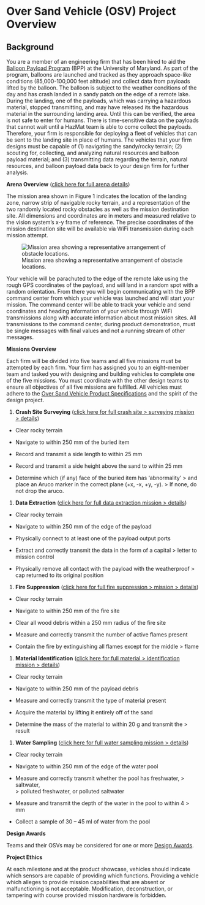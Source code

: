 # Over Sand Vehicle (OSV) Project Overview

## Background

You are a member of an engineering firm that has been hired to aid the
[<u>Balloon Payload
Program</u>](https://md.spacegrant.org/mdsgc-programs/balloon-payload-program/)
(BPP) at the University of Maryland. As part of the program, balloons
are launched and tracked as they approach space-like conditions
(85,000-100,000 feet altitude) and collect data from payloads lifted by
the balloon. The balloon is subject to the weather conditions of the day
and has crash landed in a sandy patch on the edge of a remote lake.
During the landing, one of the payloads, which was carrying a hazardous
material, stopped transmitting, and may have released its the hazardous
material in the surrounding landing area. Until this can be verified,
the area is not safe to enter for humans. There is time-sensitive data
on the payloads that cannot wait until a HazMat team is able to come
collect the payloads. Therefore, your firm is responsible for deploying
a fleet of vehicles that can be sent to the landing site in place of
humans. The vehicles that your firm designs must be capable of (1)
navigating the sandy/rocky terrain; (2) scouting for, collecting, and
analyzing natural resources and balloon payload material; and (3)
transmitting data regarding the terrain, natural resources, and balloon
payload data back to your design firm for further analysis.

**Arena Overview** ([click here for full arena
details](https://docs.google.com/document/d/1-Hc7P9rkwyJ6X7_Mm3Z7xfE5JGnzZCIv2vq7lUC7h7Y/edit?usp=sharing))

The mission area shown in Figure 1 indicates the location of the landing
zone, narrow strip of navigable rocky terrain, and a representation of
the two randomly located rocky obstacles as well as the mission
destination site. All dimensions and coordinates are in meters and
measured relative to the vision system’s x-y frame of reference. The
precise coordinates of the mission destination site will be available
via WiFi transmission during each mission attempt.

![Mission area showing a representative arrangement of
obstacle locations.](./media/image1.jpg)

Your vehicle will be parachuted to the edge of the remote lake using the
rough GPS coordinates of the payload, and will land in a random spot
with a random orientation. From there you will begin communicating with
the BPP command center from which your vehicle was launched and will
start your mission. The command center will be able to track your
vehicle and send coordinates and heading information of your vehicle
through WiFi transmissions along with accurate information about most
mission sites. All transmissions to the command center, during product
demonstration, must be single messages with final values and not a
running stream of other messages.

**Missions Overview**

Each firm will be divided into five teams and all five missions must be
attempted by each firm. Your firm has assigned you to an eight-member
team and tasked you with designing and building vehicles to complete one
of the five missions. You must coordinate with the other design teams to
ensure all objectives of all five missions are fulfilled. All vehicles
must adhere to the [<u>Over Sand Vehicle Product
Specifications</u>](https://docs.google.com/document/d/1NQLZvbwKb3WUYqVuhtf1VYOpQDceTFqGFHGXvG0mAz8/edit?usp=sharing)
and the spirit of the design project.

1.  **Crash Site Surveying** ([<u>click here for full crash site
    > surveying mission
    > details</u>](https://docs.google.com/document/d/1E5oA_ECepsz8FMyAH7S-EPxRqDnXAmXXL7-jkVfSW0A/edit?usp=sharing))

-   Clear rocky terrain

-   Navigate to within 250 mm of the buried item

-   Record and transmit a side length to within 25 mm

-   Record and transmit a side height above the sand to within 25 mm

-   Determine which (if any) face of the buried item has ‘abnormality’
    > and place an Aruco marker in the correct plane (+x, -x, +y, -y).
    > If none, do not drop the aruco.

1.  **Data Extraction** ([<u>click here for full data extraction mission
    > details</u>](https://docs.google.com/document/d/1qIB698WyLYIIjUsvJ86Vpojcwn2ZKfV4lf1grHEC8-c/edit?usp=sharing))

-   Clear rocky terrain

-   Navigate to within 250 mm of the edge of the payload

-   Physically connect to at least one of the payload output ports

-   Extract and correctly transmit the data in the form of a capital
    > letter to mission control

-   Physically remove all contact with the payload with the weatherproof
    > cap returned to its original position

1.  **Fire Suppression** ([<u>click here for full fire suppression
    > mission
    > details</u>](https://docs.google.com/document/d/1IWeIomRVEpPVLiHpm_bRgOYbGoPHEdNCctmCcJoRv-Q/edit?usp=sharing))

-   Clear rocky terrain

-   Navigate to within 250 mm of the fire site

-   Clear all wood debris within a 250 mm radius of the fire site

-   Measure and correctly transmit the number of active flames present

-   Contain the fire by extinguishing all flames except for the middle
    > flame

1.  **Material Identification** ([<u>click here for full material
    > identification mission
    > details</u>](https://docs.google.com/document/d/1IlN6SNC8P64TDDaccrwKho1TyrswsfotBSnpKMy-cGc/edit?usp=sharing))

-   Clear rocky terrain

-   Navigate to within 250 mm of the payload debris

-   Measure and correctly transmit the type of material present

-   Acquire the material by lifting it entirely off of the sand

-   Determine the mass of the material to within 20 g and transmit the
    > result

1.  **Water Sampling** ([<u>click here for full water sampling mission
    > details</u>](https://docs.google.com/document/d/1JbJ0NeP2qdxii9F3J787bd-KwNJ1d65Vd-511XUuUVM/edit?usp=sharing))

-   Clear rocky terrain

-   Navigate to within 250 mm of the edge of the water pool

-   Measure and correctly transmit whether the pool has freshwater,
    > saltwater,  
    > polluted freshwater, or polluted saltwater

-   Measure and transmit the depth of the water in the pool to within 4
    > mm

-   Collect a sample of 30 – 45 ml of water from the pool

**Design Awards**

Teams and their OSVs may be considered for one or more [<u>Design
Awards</u>](https://docs.google.com/document/d/113I5rp7XIQWljgvf9lSPiDWo75gFPPVJcZ0dgullJBY/edit?usp=sharing).

**Project Ethics**

At each milestone and at the product showcase, vehicles should indicate
which sensors are capable of providing which functions. Providing a
vehicle which alleges to provide mission capabilities that are absent or
malfunctioning is not acceptable. Modification, deconstruction, or
tampering with course provided mission hardware is forbidden.
